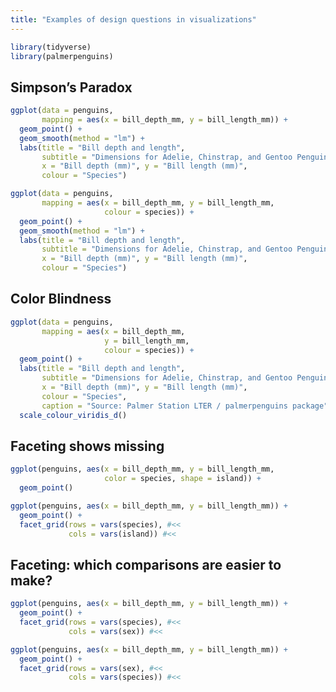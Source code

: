 ```yaml
---
title: "Examples of design questions in visualizations"
---
```



```r
library(tidyverse)
library(palmerpenguins)
```

## Simpson's Paradox

```r
ggplot(data = penguins, 
       mapping = aes(x = bill_depth_mm, y = bill_length_mm)) +
  geom_point() +
  geom_smooth(method = "lm") +
  labs(title = "Bill depth and length",
       subtitle = "Dimensions for Adelie, Chinstrap, and Gentoo Penguins",
       x = "Bill depth (mm)", y = "Bill length (mm)",
       colour = "Species")
```

```r
ggplot(data = penguins, 
       mapping = aes(x = bill_depth_mm, y = bill_length_mm,
                     colour = species)) +
  geom_point() +
  geom_smooth(method = "lm") +
  labs(title = "Bill depth and length",
       subtitle = "Dimensions for Adelie, Chinstrap, and Gentoo Penguins",
       x = "Bill depth (mm)", y = "Bill length (mm)",
       colour = "Species")
```
## Color Blindness

```r
ggplot(data = penguins,
       mapping = aes(x = bill_depth_mm,
                     y = bill_length_mm,
                     colour = species)) +
  geom_point() +
  labs(title = "Bill depth and length",
       subtitle = "Dimensions for Adelie, Chinstrap, and Gentoo Penguins",
       x = "Bill depth (mm)", y = "Bill length (mm)",
       colour = "Species",
       caption = "Source: Palmer Station LTER / palmerpenguins package") +
  scale_colour_viridis_d()
```

## Faceting shows missing

```r
ggplot(penguins, aes(x = bill_depth_mm, y = bill_length_mm,
                     color = species, shape = island)) + 
  geom_point()
```


```r
ggplot(penguins, aes(x = bill_depth_mm, y = bill_length_mm)) + 
  geom_point() +
  facet_grid(rows = vars(species), #<<
             cols = vars(island)) #<<
```

## Faceting: which comparisons are easier to make?

```r
ggplot(penguins, aes(x = bill_depth_mm, y = bill_length_mm)) + 
  geom_point() +
  facet_grid(rows = vars(species), #<<
             cols = vars(sex)) #<<
```

```r
ggplot(penguins, aes(x = bill_depth_mm, y = bill_length_mm)) + 
  geom_point() +
  facet_grid(rows = vars(sex), #<<
             cols = vars(species)) #<<
```

